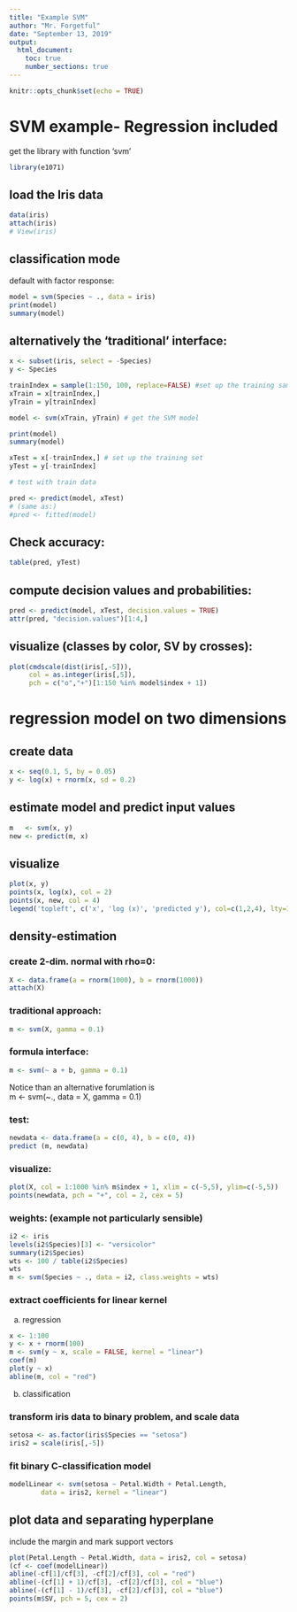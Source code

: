 ```yaml
---
title: "Example SVM"
author: "Mr. Forgetful"
date: "September 13, 2019"
output: 
  html_document:
    toc: true
    number_sections: true
---
```


```r
knitr::opts_chunk$set(echo = TRUE)
```

# SVM example- Regression included

get the library with function 'svm'
```r
library(e1071)
```

## load the Iris data

```r
data(iris)
attach(iris)
# View(iris)
```

## classification mode
 default with factor response:
 
```r
model = svm(Species ~ ., data = iris)
print(model)
summary(model)
```

## alternatively the 'traditional' interface:
```r

x <- subset(iris, select = -Species)
y <- Species

trainIndex = sample(1:150, 100, replace=FALSE) #set up the training sample
xTrain = x[trainIndex,]
yTrain = y[trainIndex]

model <- svm(xTrain, yTrain) # get the SVM model

print(model)
summary(model)

```

```r

xTest = x[-trainIndex,] # set up the training set
yTest = y[-trainIndex]

# test with train data

pred <- predict(model, xTest)
# (same as:)
#pred <- fitted(model)
```

## Check accuracy:
```r
table(pred, yTest)

```


## compute decision values and probabilities:

```r
pred <- predict(model, xTest, decision.values = TRUE)
attr(pred, "decision.values")[1:4,]
```

## visualize (classes by color, SV by crosses):

```r

plot(cmdscale(dist(iris[,-5])),
     col = as.integer(iris[,5]),
     pch = c("o","+")[1:150 %in% model$index + 1])
```


# regression model on two dimensions

## create data

```r

x <- seq(0.1, 5, by = 0.05)
y <- log(x) + rnorm(x, sd = 0.2)

```


## estimate model and predict input values

```r
m   <- svm(x, y)
new <- predict(m, x)

```


## visualize

```r
plot(x, y)
points(x, log(x), col = 2)
points(x, new, col = 4)
legend('topleft', c('x', 'log (x)', 'predicted y'), col=c(1,2,4), lty=1)

```


## density-estimation

### create 2-dim. normal with rho=0:

```r
X <- data.frame(a = rnorm(1000), b = rnorm(1000))
attach(X)
```

### traditional approach:

```r
m <- svm(X, gamma = 0.1)
```

### formula interface:

```r
m <- svm(~ a + b, gamma = 0.1)
```

Notice than an alternative forumlation is   
m <- svm(~., data = X, gamma = 0.1)


### test:

```r
newdata <- data.frame(a = c(0, 4), b = c(0, 4))
predict (m, newdata)
```


### visualize:

```r
plot(X, col = 1:1000 %in% m$index + 1, xlim = c(-5,5), ylim=c(-5,5))
points(newdata, pch = "+", col = 2, cex = 5)
```


### weights: (example not particularly sensible)

```r
i2 <- iris
levels(i2$Species)[3] <- "versicolor"
summary(i2$Species)
wts <- 100 / table(i2$Species)
wts
m <- svm(Species ~ ., data = i2, class.weights = wts)
```

### extract coefficients for linear kernel
a) regression 

```r
x <- 1:100
y <- x + rnorm(100)
m <- svm(y ~ x, scale = FALSE, kernel = "linear")
coef(m)
plot(y ~ x)
abline(m, col = "red")

```

b) classification

### transform iris data to binary problem, and scale data
```r
setosa <- as.factor(iris$Species == "setosa")
iris2 = scale(iris[,-5])

```

### fit binary C-classification model

```r
modelLinear <- svm(setosa ~ Petal.Width + Petal.Length,
        data = iris2, kernel = "linear")
```

## plot data and separating hyperplane
include the margin and mark support vectors
```r
plot(Petal.Length ~ Petal.Width, data = iris2, col = setosa)
(cf <- coef(modelLinear))
abline(-cf[1]/cf[3], -cf[2]/cf[3], col = "red")
abline(-(cf[1] + 1)/cf[3], -cf[2]/cf[3], col = "blue")
abline(-(cf[1] - 1)/cf[3], -cf[2]/cf[3], col = "blue")
points(m$SV, pch = 5, cex = 2)
```


